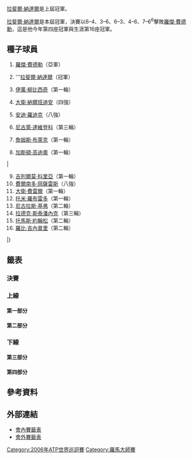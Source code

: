 {{noteTA|G1=Tennis
|1=zh-hans:圈;zh-hant:輪
|2=zh-hans:半区;zh-hant:半部;
|3=zh-hans:半决赛;zh-hk:準決賽;zh-tw:四強;
|4=zh-hans:半準决赛;zh-hk:半準決賽;zh-tw:八強;
}}

{{TennisEvents|2006|義大利公開賽|
| defchamp =
| champ  = {{flagicon|ESP}} [[拉斐爾·納達爾|拉斐爾·納達爾]]
| runner = {{flagicon|SUI}} [[羅傑·費德勒|羅傑·費德勒]]
| score  = 6–7<sup>0</sup>、7–6<sup>5</sup>、6–4、2–6、7–6<sup>5</sup>
}}

{{main|2006年義大利公開賽}}

[[拉斐爾·納達爾|拉斐爾·納達爾]]是上屆冠軍。

[[拉斐爾·納達爾|拉斐爾·納達爾]]是本屆冠軍，決賽以6–4、3–6、6–3、4–6、7–6<sup>6</sup>擊敗[[羅傑·費德勒|羅傑·費德勒]]，這是他今年第四座冠軍與生涯第16座冠軍。

==種子球員==
{{col-begin}}
{{col-2}}
# {{flagicon|SUI}} [[羅傑·費德勒|羅傑·費德勒]]（亞軍）
# {{flagicon|ESP}} '''[[拉斐爾·納達爾|拉斐爾·納達爾]]（冠軍）
# {{flagicon|CRO}} [[伊萬·柳比西奇|伊萬·柳比西奇]]（第一輪）
# {{flagicon|ARG}} [[大衛·納爾班迪安|大衛·納爾班迪安]]（四強）
# {{flagicon|USA}} [[安迪·羅迪克|安迪·羅迪克]]（八強）
# {{flagicon|RUS}} [[尼古萊·達維登科|尼古萊·達維登科]]（第三輪）
# {{flagicon|USA}} [[詹姆斯·布萊克|詹姆斯·布萊克]]（第一輪）
# {{flagicon|ARG}} [[加斯頓·高迪奧|加斯頓·高迪奧]]（第一輪）
|
<ol start="9">
<li> {{flagicon|ARG}} [[吉列爾莫·科里亞|吉列爾莫·科里亞]]（第一輪）</li>
<li> {{flagicon|CHI}} [[費爾南多·岡薩雷斯|費爾南多·岡薩雷斯]]（八強）</li>
<li> {{flagicon|ESP}} [[大衛·費雷爾|大衛·費雷爾]]（第一輪）</li>
<li> {{flagicon|ESP}} [[托米·羅布雷多|托米·羅布雷多]]（第一輪）</li>
<li> {{flagicon|GER}} [[尼古拉斯·基弗|尼古拉斯·基弗]]（第二輪）</li>
<li> {{flagicon|CZE}} [[拉德克·斯泰潘內克|拉德克·斯泰潘內克]]（第三輪）</li>
<li> {{flagicon|SWE}} [[托馬斯·約翰松|托馬斯·約翰松]]（第二輪）</li>
<li> {{flagicon|USA}} [[羅比·吉內普里|羅比·吉內普里]]（第二輪）</li>
</ol>
|}

==籤表==
{{Draw key}}

===決賽===
{{4TeamBracket-Tennis35
| RD1=四強
| RD2=決賽
| team-width=175

| RD1-seed1=1
| RD1-team1={{flagicon|SUI}} '''[[羅傑·費德勒|費德勒]]
| RD1-score1-1='''6
| RD1-score1-2=3
| RD1-score1-3='''7<sup>7</sup>
| RD1-seed2=4
| RD1-team2={{flagicon|ARG}} [[大衛·納爾班迪安|納爾班迪安]]
| RD1-score2-1=3
| RD1-score2-2='''6
| RD1-score2-3=6<sup>5</sup>
| RD1-seed3= 
| RD1-team3={{flagicon|FRA}} [[加埃爾·蒙菲爾斯|蒙菲爾斯]]
| RD1-score3-1=2
| RD1-score3-2=2
| RD1-score3-3= 
| RD1-seed4=2
| RD1-team4={{flagicon|ESP}} '''[[拉斐爾·納達爾|納達爾]]
| RD1-score4-1='''6
| RD1-score4-2='''6
| RD1-score4-3= 
| RD2-seed1=1
| RD2-team1={{flagicon|SUI}} [[羅傑·費德勒|費德勒]]
| RD2-score1-1='''7<sup>7</sup>
| RD2-score1-2=6<sup>5</sup>
| RD2-score1-3=4
| RD2-score1-4='''6
| RD2-score1-5=6<sup>5</sup>
| RD2-seed2=2
| RD2-team2={{flagicon|ESP}} '''[[拉斐爾·納達爾|納達爾]]
| RD2-score2-1=6<sup>0</sup>
| RD2-score2-2='''7<sup>7</sup>
| RD2-score2-3='''6
| RD2-score2-4=2
| RD2-score2-5='''7<sup>7</sup>
}}

===上線===
====第一部分====
{{16TeamBracket-Compact-Tennis3-Byes
| RD1=第一輪
| RD2=第二輪
| RD3=第三輪
| RD4=八強

| RD1-seed01=1
| RD1-team01={{flagicon|SUI}} '''[[羅傑·費德勒|費德勒]]
| RD1-score01-1='''6
| RD1-score01-2='''6
| RD1-score01-3= 
| RD1-seed02= 
| RD1-team02={{flagicon|ARG}} [[胡安·伊格納西奧·切拉|切拉]]
| RD1-score02-1=2
| RD1-score02-2=1
| RD1-score02-3= 
| RD1-seed03=WC
| RD1-team03={{flagicon|ITA}} '''[[波蒂托·斯塔拉切|斯塔拉切]]
| RD1-score03-1='''6
| RD1-score03-2='''6
| RD1-score03-3= 
| RD1-seed04= 
| RD1-team04={{flagicon|RUS}} [[德米特里·圖爾蘇諾夫|圖爾蘇諾夫]]
| RD1-score04-1=4
| RD1-score04-2=1
| RD1-score04-3= 
| RD1-seed05= 
| RD1-team05={{flagicon|FIN}} '''[[亞爾科·涅米寧|涅米寧]]
| RD1-score05-1='''6
| RD1-score05-2='''6
| RD1-score05-3= 
| RD1-seed06= 
| RD1-team06={{flagicon|FRA}} [[塞巴斯蒂安·格羅斯讓|格羅斯讓]]
| RD1-score06-1=2
| RD1-score06-2=1
| RD1-score06-3= 
| RD1-seed07= 
| RD1-team07={{flagicon|ESP}} [[費利西亞諾·洛佩斯|洛佩斯]]
| RD1-score07-1=4
| RD1-score07-2=4
| RD1-score07-3= 
| RD1-seed08=14
| RD1-team08={{flagicon|CZE}} '''[[拉德克·斯泰潘內克|斯泰潘內克]]
| RD1-score08-1='''6
| RD1-score08-2='''6
| RD1-score08-3= 
| RD1-seed09=11
| RD1-team09={{flagicon|ESP}} [[大衛·費雷爾|費雷爾]]
| RD1-score09-1=5
| RD1-score09-2=0
| RD1-score09-3= 
| RD1-seed10= 
| RD1-team10={{flagicon|ARG}} '''[[何塞·阿卡蘇索|阿卡蘇索]]
| RD1-score10-1='''7
| RD1-score10-2='''6
| RD1-score10-3= 
| RD1-seed11=Q
| RD1-team11={{flagicon|ESP}} '''[[尼古拉斯·阿爾瑪格羅|阿爾瑪格羅]]
| RD1-score11-1='''7
| RD1-score11-2='''6
| RD1-score11-3= 
| RD1-seed12= 
| RD1-team12={{flagicon|CHI}} [[尼古拉斯·馬蘇|馬蘇]]
| RD1-score12-1=5
| RD1-score12-2=4
| RD1-score12-3= 
| RD1-seed13= 
| RD1-team13={{flagicon|ESP}} '''[[費爾南多·貝爾達斯科|貝爾達斯科]]
| RD1-score13-1='''6
| RD1-score13-2=2
| RD1-score13-3='''6
| RD1-seed14=WC
| RD1-team14={{flagicon|ITA}} [[西莫內·博萊利|博萊利]]
| RD1-score14-1=4
| RD1-score14-2='''6
| RD1-score14-3=1
| RD1-seed15= 
| RD1-team15={{flagicon|SCG}} [[鮑里斯·帕山斯基|帕山斯基]]
| RD1-score15-1=1
| RD1-score15-2=4
| RD1-score15-3= 
| RD1-seed16=6
| RD1-team16={{flagicon|RUS}} '''[[尼古萊·達維登科|達維登科]]
| RD1-score16-1='''6
| RD1-score16-2='''6
| RD1-score16-3= 
| RD2-seed01=1
| RD2-team01={{flagicon|SUI}} '''[[羅傑·費德勒|費德勒]]
| RD2-score01-1='''6
| RD2-score01-2='''7<sup>7</sup>
| RD2-score01-3= 
| RD2-seed02=WC
| RD2-team02={{flagicon|ITA}} [[波蒂托·斯塔拉切|斯塔拉切]]
| RD2-score02-1=3
| RD2-score02-2=6<sup>2</sup>
| RD2-score02-3= 
| RD2-seed03= 
| RD2-team03={{flagicon|FIN}} [[亞爾科·涅米寧|涅米寧]]
| RD2-score03-1=4
| RD2-score03-2=6<sup>5</sup>
| RD2-score03-3= 
| RD2-seed04=14
| RD2-team04={{flagicon|CZE}} '''[[拉德克·斯泰潘內克|斯泰潘內克]]
| RD2-score04-1='''6
| RD2-score04-2='''7<sup>7</sup>
| RD2-score04-3= 
| RD2-seed05= 
| RD2-team05={{flagicon|ARG}} [[何塞·阿卡蘇索|阿卡蘇索]]
| RD2-score05-1=4
| RD2-score05-2='''6
| RD2-score05-3=4
| RD2-seed06=Q
| RD2-team06={{flagicon|ESP}} '''[[尼古拉斯·阿爾瑪格羅|阿爾瑪格羅]]
| RD2-score06-1='''6
| RD2-score06-2=2
| RD2-score06-3='''6
| RD2-seed07= 
| RD2-team07={{flagicon|ESP}} [[費爾南多·貝爾達斯科|貝爾達斯科]]
| RD2-score07-1=1
| RD2-score07-2='''6
| RD2-score07-3=0
| RD2-seed08=6
| RD2-team08={{flagicon|RUS}} '''[[尼古萊·達維登科|達維登科]]
| RD2-score08-1='''6
| RD2-score08-2=3
| RD2-score08-3='''6
| RD3-seed01=1
| RD3-team01={{flagicon|SUI}} '''[[羅傑·費德勒|費德勒]]
| RD3-score01-1='''6
| RD3-score01-2='''6
| RD3-score01-3= 
| RD3-seed02=14
| RD3-team02={{flagicon|CZE}} [[拉德克·斯泰潘內克|斯泰潘內克]]
| RD3-score02-1=1
| RD3-score02-2=4
| RD3-score02-3= 
| RD3-seed03=Q
| RD3-team03={{flagicon|ESP}} '''[[尼古拉斯·阿爾瑪格羅|阿爾瑪格羅]]
| RD3-score03-1='''7<sup>8</sup>
| RD3-score03-2= 
| RD3-score03-3= 
| RD3-seed04=6
| RD3-team04={{flagicon|RUS}} [[尼古萊·達維登科|達維登科]]
| RD3-score04-1=6<sup>6</sup>
| RD3-score04-2=r
| RD3-score04-3= 
| RD4-seed01=1
| RD4-team01={{flagicon|SUI}} '''[[羅傑·費德勒|費德勒]]
| RD4-score01-1='''6
| RD4-score01-2=6<sup>2</sup>
| RD4-score01-3='''7
| RD4-seed02=Q
| RD4-team02={{flagicon|ESP}} [[尼古拉斯·阿爾瑪格羅|阿爾瑪格羅]]
| RD4-score02-1=3
| RD4-score02-2='''7<sup>7</sup>
| RD4-score02-3=5
}}

====第二部分====
{{16TeamBracket-Compact-Tennis3-Byes
| RD1=第一輪
| RD2=第二輪
| RD3=第三輪
| RD4=八強

| RD1-seed01=4
| RD1-team01={{flagicon|ARG}} '''[[大衛·納爾班迪安|納爾班迪安]]
| RD1-score01-1='''6
| RD1-score01-2=3
| RD1-score01-3='''6
| RD1-seed02=Q
| RD1-team02={{flagicon|ESP}} [[費爾南多·維森特|維森特]]
| RD1-score02-1=2
| RD1-score02-2='''6
| RD1-score02-3=3
| RD1-seed03= 
| RD1-team03={{flagicon|FRA}} '''[[保羅-亨利·馬蒂厄|馬蒂厄]]
| RD1-score03-1='''6
| RD1-score03-2='''6
| RD1-score03-3= 
| RD1-seed04= 
| RD1-team04={{flagicon|ESP}} [[胡安·卡洛斯·費雷羅|費雷羅]]
| RD1-score04-1=1
| RD1-score04-2=3
| RD1-score04-3= 
| RD1-seed05=Q
| RD1-team05={{flagicon|ESP}} '''[[阿爾貝托·馬丁|馬丁]]
| RD1-score05-1='''6
| RD1-score05-2='''6
| RD1-score05-3= 
| RD1-seed06= 
| RD1-team06={{flagicon|ITA}} [[戴維德·桑吉內蒂|桑吉內蒂]]
| RD1-score06-1=2
| RD1-score06-2=4
| RD1-score06-3= 
| RD1-seed07=WC
| RD1-team07={{flagicon|ITA}} [[丹尼爾·布拉希亞利|布拉希亞利]]
| RD1-score07-1='''6
| RD1-score07-2=2
| RD1-score07-3=4
| RD1-seed08=13
| RD1-team08={{flagicon|GER}} '''[[尼古拉斯·基弗|基弗]]
| RD1-score08-1=4
| RD1-score08-2='''6
| RD1-score08-3='''6
| RD1-seed09=9
| RD1-team09={{flagicon|ARG}} [[吉列爾莫·科里亞|科里亞]]
| RD1-score09-1=3
| RD1-score09-2=2
| RD1-score09-3= 
| RD1-seed10=Q
| RD1-team10={{flagicon|ESP}} '''[[魯本·拉米雷斯·伊達爾戈|拉米雷斯·伊達爾戈]]
| RD1-score10-1='''6
| RD1-score10-2='''6
| RD1-score10-3= 
| RD1-seed11= 
| RD1-team11={{flagicon|RUS}} '''[[馬拉特·薩芬|薩芬]]
| RD1-score11-1='''7
| RD1-score11-2=3
| RD1-score11-3='''6
| RD1-seed12=Q
| RD1-team12={{flagicon|RUS}} [[泰穆拉茲·加巴什維利|加巴什維利]]
| RD1-score12-1=5
| RD1-score12-2='''6
| RD1-score12-3=1
| RD1-seed13= 
| RD1-team13={{flagicon|CRO}} '''[[馬里奧·安契奇|安契奇]]
| RD1-score13-1='''6
| RD1-score13-2='''6
| RD1-score13-3= 
| RD1-seed14= 
| RD1-team14={{flagicon|PER}} [[路易斯·奧爾納|奧爾納]]
| RD1-score14-1=4
| RD1-score14-2=4
| RD1-score14-3= 
| RD1-seed15= 
| RD1-team15={{flagicon|FRA}} '''[[弗洛朗·塞拉|塞拉]]
| RD1-score15-1='''6
| RD1-score15-2='''7<sup>7</sup>
| RD1-score15-3= 
| RD1-seed16=7
| RD1-team16={{flagicon|USA}} [[詹姆斯·布萊克|布萊克]]
| RD1-score16-1=4
| RD1-score16-2=6<sup>3</sup>
| RD1-score16-3= 
| RD2-seed01=4
| RD2-team01={{flagicon|ARG}} '''[[大衛·納爾班迪安|納爾班迪安]]
| RD2-score01-1='''6
| RD2-score01-2='''6
| RD2-score01-3= 
| RD2-seed02= 
| RD2-team02={{flagicon|FRA}} [[保羅-亨利·馬蒂厄|馬蒂厄]]
| RD2-score02-1=2
| RD2-score02-2=4
| RD2-score02-3= 
| RD2-seed03=Q
| RD2-team03={{flagicon|ESP}} '''[[阿爾貝托·馬丁|馬丁]]
| RD2-score03-1='''6
| RD2-score03-2='''7<sup>7</sup>
| RD2-score03-3= 
| RD2-seed04=13
| RD2-team04={{flagicon|GER}} [[尼古拉斯·基弗|基弗]]
| RD2-score04-1=3
| RD2-score04-2=6<sup>3</sup>
| RD2-score04-3= 
| RD2-seed05=Q
| RD2-team05={{flagicon|ESP}} '''[[魯本·拉米雷斯·伊達爾戈|拉米雷斯·伊達爾戈]]
| RD2-score05-1=0
| RD2-score05-2='''7<sup>8</sup>
| RD2-score05-3='''7<sup>7</sup>
| RD2-seed06= 
| RD2-team06={{flagicon|RUS}} [[馬拉特·薩芬|薩芬]]
| RD2-score06-1='''6
| RD2-score06-2=6<sup>6</sup>
| RD2-score06-3=6<sup>3</sup>
| RD2-seed07= 
| RD2-team07={{flagicon|CRO}} '''[[馬里奧·安契奇|安契奇]]
| RD2-score07-1=3
| RD2-score07-2='''7<sup>12</sup>
| RD2-score07-3='''6
| RD2-seed08= 
| RD2-team08={{flagicon|FRA}} [[弗洛朗·塞拉|塞拉]]
| RD2-score08-1='''6
| RD2-score08-2=6<sup>10</sup>
| RD2-score08-3=0
| RD3-seed01=4
| RD3-team01={{flagicon|ARG}} '''[[大衛·納爾班迪安|納爾班迪安]]
| RD3-score01-1='''7
| RD3-score01-2='''6
| RD3-score01-3= 
| RD3-seed02=Q
| RD3-team02={{flagicon|ESP}} [[阿爾貝托·馬丁|馬丁]]
| RD3-score02-1=5
| RD3-score02-2=4
| RD3-score02-3= 
| RD3-seed03=Q
| RD3-team03={{flagicon|ESP}} [[魯本·拉米雷斯·伊達爾戈|拉米雷斯·伊達爾戈]]
| RD3-score03-1=3
| RD3-score03-2='''7<sup>7</sup>
| RD3-score03-3=5
| RD3-seed04= 
| RD3-team04={{flagicon|CRO}} '''[[馬里奧·安契奇|安契奇]]
| RD3-score04-1='''6
| RD3-score04-2=6<sup>4</sup>
| RD3-score04-3='''7
| RD4-seed01=4
| RD4-team01={{flagicon|ARG}} '''[[大衛·納爾班迪安|納爾班迪安]]
| RD4-score01-1='''6
| RD4-score01-2='''6
| RD4-score01-3= 
| RD4-seed02= 
| RD4-team02={{flagicon|CRO}} [[馬里奧·安契奇|安契奇]]
| RD4-score02-1=3
| RD4-score02-2=3
| RD4-score02-3= 
}}

===下線===
====第三部分====
{{16TeamBracket-Compact-Tennis3-Byes
| RD1=第一輪
| RD2=第二輪
| RD3=第三輪
| RD4=八強

| RD1-seed01=5
| RD1-team01={{flagicon|USA}} '''[[安迪·羅迪克|羅迪克]]
| RD1-score01-1='''6
| RD1-score01-2='''6
| RD1-score01-3= 
| RD1-seed02= 
| RD1-team02={{flagicon|ROM}} [[維克托·哈內斯庫|哈內斯庫]]
| RD1-score02-1=1
| RD1-score02-2=0
| RD1-score02-3= 
| RD1-seed03= 
| RD1-team03={{flagicon|CYP}} '''[[馬科斯·巴格達蒂斯|巴格達蒂斯]]
| RD1-score03-1='''7
| RD1-score03-2='''6
| RD1-score03-3= 
| RD1-seed04= 
| RD1-team04={{flagicon|BEL}} [[奧利維埃·羅庫斯|O 羅庫斯]]
| RD1-score04-1=5
| RD1-score04-2=4
| RD1-score04-3= 
| RD1-seed05=Q
| RD1-team05={{flagicon|ITA}} '''[[加爾雲尼·伽伐尼|伽伐尼]]
| RD1-score05-1='''6
| RD1-score05-2='''6
| RD1-score05-3= 
| RD1-seed06= 
| RD1-team06={{flagicon|CZE}} [[伊里·諾瓦克|諾瓦克]]
| RD1-score06-1=3
| RD1-score06-2=4
| RD1-score06-3= 
| RD1-seed07= 
| RD1-team07={{flagicon|GBR}} '''[[格雷格·魯塞德斯基|魯塞德斯基]]
| RD1-score07-1=5
| RD1-score07-2='''6
| RD1-score07-3='''6
| RD1-seed08=12
| RD1-team08={{flagicon|ESP}} [[托米·羅布雷多|羅布雷多]]
| RD1-score08-1='''7
| RD1-score08-2=3
| RD1-score08-3=4
| RD1-seed09=16
| RD1-team09={{flagicon|USA}} '''[[羅比·吉內普里|吉內普里]]
| RD1-score09-1=3
| RD1-score09-2='''6
| RD1-score09-3='''6
| RD1-seed10= 
| RD1-team10={{flagicon|BLR}} [[馬克斯·米爾內|米爾內]]
| RD1-score10-1='''6
| RD1-score10-2=2
| RD1-score10-3=3
| RD1-seed11= 
| RD1-team11={{flagicon|FRA}} '''[[加埃爾·蒙菲爾斯|蒙菲爾斯]]
| RD1-score11-1='''6
| RD1-score11-2=3
| RD1-score11-3='''6
| RD1-seed12= 
| RD1-team12={{flagicon|GER}} [[托米·哈斯|哈斯]]
| RD1-score12-1=2
| RD1-score12-2='''6
| RD1-score12-3=4
| RD1-seed13=Q
| RD1-team13={{flagicon|ARG}} [[胡安·摩納哥|摩納哥]]
| RD1-score13-1='''6
| RD1-score13-2=2
| RD1-score13-3=3
| RD1-seed14= 
| RD1-team14={{flagicon|FRA}} '''[[法布里斯·桑托羅|桑托羅]]
| RD1-score14-1=4
| RD1-score14-2='''6
| RD1-score14-3='''6
| RD1-seed15= 
| RD1-team15={{flagicon|SVK}} '''[[多米尼克·赫巴蒂|赫巴蒂]]
| RD1-score15-1=5
| RD1-score15-2='''7<sup>7</sup>
| RD1-score15-3='''6
| RD1-seed16=3
| RD1-team16={{flagicon|CRO}} [[伊萬·柳比西奇|柳比西奇]]
| RD1-score16-1='''7
| RD1-score16-2=6<sup>4</sup>
| RD1-score16-3=4
| RD2-seed01=5
| RD2-team01={{flagicon|USA}} '''[[安迪·羅迪克|羅迪克]]
| RD2-score01-1=3
| RD2-score01-2='''6
| RD2-score01-3='''6
| RD2-seed02= 
| RD2-team02={{flagicon|CYP}} [[馬科斯·巴格達蒂斯|巴格達蒂斯]]
| RD2-score02-1='''6
| RD2-score02-2=1
| RD2-score02-3=2
| RD2-seed03=Q
| RD2-team03={{flagicon|ITA}} [[加爾雲尼·伽伐尼|伽伐尼]]
| RD2-score03-1=6<sup>4</sup>
| RD2-score03-2=4
| RD2-score03-3= 
| RD2-seed04= 
| RD2-team04={{flagicon|GBR}} '''[[格雷格·魯塞德斯基|魯塞德斯基]]
| RD2-score04-1='''7<sup>7</sup>
| RD2-score04-2='''6
| RD2-score04-3= 
| RD2-seed05=16
| RD2-team05={{flagicon|USA}} [[羅比·吉內普里|吉內普里]]
| RD2-score05-1=1
| RD2-score05-2='''6
| RD2-score05-3=4
| RD2-seed06= 
| RD2-team06={{flagicon|FRA}} '''[[加埃爾·蒙菲爾斯|蒙菲爾斯]]
| RD2-score06-1='''6
| RD2-score06-2=4
| RD2-score06-3='''6
| RD2-seed07= 
| RD2-team07={{flagicon|FRA}} '''[[法布里斯·桑托羅|桑托羅]]
| RD2-score07-1='''7<sup>7</sup>
| RD2-score07-2='''6
| RD2-score07-3= 
| RD2-seed08= 
| RD2-team08={{flagicon|SVK}} [[多米尼克·赫巴蒂|赫巴蒂]]
| RD2-score08-1=6<sup>2</sup>
| RD2-score08-2=3
| RD2-score08-3= 
| RD3-seed01=5
| RD3-team01={{flagicon|USA}} '''[[安迪·羅迪克|羅迪克]]
| RD3-score01-1='''7<sup>7</sup>
| RD3-score01-2='''6
| RD3-score01-3= 
| RD3-seed02= 
| RD3-team02={{flagicon|GBR}} [[格雷格·魯塞德斯基|魯塞德斯基]]
| RD3-score02-1=6<sup>4</sup>
| RD3-score02-2=2
| RD3-score02-3= 
| RD3-seed03= 
| RD3-team03={{flagicon|FRA}} '''[[加埃爾·蒙菲爾斯|蒙菲爾斯]]
| RD3-score03-1='''7<sup>9</sup>
| RD3-score03-2='''6
| RD3-score03-3= 
| RD3-seed04= 
| RD3-team04={{flagicon|FRA}} [[法布里斯·桑托羅|桑托羅]]
| RD3-score04-1=6<sup>7</sup>
| RD3-score04-2=2
| RD3-score04-3= 
| RD4-seed01=5
| RD4-team01={{flagicon|USA}} [[安迪·羅迪克|羅迪克]]
| RD4-score01-1=2
| RD4-score01-2=3
| RD4-score01-3= 
| RD4-seed02= 
| RD4-team02={{flagicon|FRA}} '''[[加埃爾·蒙菲爾斯|蒙菲爾斯]]
| RD4-score02-1='''6
| RD4-score02-2='''6
| RD4-score02-3= 
}}

====第四部分====
{{16TeamBracket-Compact-Tennis3-Byes
| RD1=第一輪
| RD2=第二輪
| RD3=第三輪
| RD4=八強

| RD1-seed01=8
| RD1-team01={{flagicon|ARG}} [[加斯頓·高迪奧|高迪奧]]
| RD1-score01-1='''6
| RD1-score01-2=3
| RD1-score01-3=3
| RD1-seed02= 
| RD1-team02={{flagicon|BEL}} '''[[克薩維埃·馬利斯|馬利斯]]
| RD1-score02-1=4
| RD1-score02-2='''6
| RD1-score02-3='''6
| RD1-seed03= 
| RD1-team03={{flagicon|THA}} [[帕拉東·斯里查潘|斯里查潘]]
| RD1-score03-1=1
| RD1-score03-2=3
| RD1-score03-3= 
| RD1-seed04= 
| RD1-team04={{flagicon|CZE}} '''[[托馬什·貝爾迪赫|貝爾迪赫]]
| RD1-score04-1='''6
| RD1-score04-2='''6
| RD1-score04-3= 
| RD1-seed05= 
| RD1-team05={{flagicon|RUS}} '''[[米哈伊爾·尤日尼|尤日尼]]
| RD1-score05-1='''6
| RD1-score05-2='''7<sup>9</sup>
| RD1-score05-3= 
| RD1-seed06= 
| RD1-team06={{flagicon|ITA}} [[安德烈亞斯·塞皮|塞皮]]
| RD1-score06-1=2
| RD1-score06-2=6<sup>7</sup>
| RD1-score06-3= 
| RD1-seed07= 
| RD1-team07={{flagicon|SUI}} [[斯坦尼斯拉斯·瓦夫林卡|瓦夫林卡]]
| RD1-score07-1=4
| RD1-score07-2=4
| RD1-score07-3= 
| RD1-seed08=10
| RD1-team08={{flagicon|CHI}} '''[[費爾南多·岡薩雷斯|岡薩雷斯]]
| RD1-score08-1='''6
| RD1-score08-2='''6
| RD1-score08-3= 
| RD1-seed09=15
| RD1-team09={{flagicon|SWE}} '''[[托馬斯·約翰松|約翰松]]
| RD1-score09-1='''7<sup>7</sup>
| RD1-score09-2='''6
| RD1-score09-3= 
| RD1-seed10=Q
| RD1-team10={{flagicon|ITA}} [[法比奧·福尼尼|福尼尼]]
| RD1-score10-1=6<sup>3</sup>
| RD1-score10-2=3
| RD1-score10-3= 
| RD1-seed11= 
| RD1-team11={{flagicon|GBR}} '''[[蒂姆·亨曼|亨曼]]
| RD1-score11-1='''7
| RD1-score11-2='''7<sup>7</sup>
| RD1-score11-3= 
| RD1-seed12=WC
| RD1-team12={{flagicon|ITA}} [[阿萊西·迪·毛羅|迪·毛羅]]
| RD1-score12-1=5
| RD1-score12-2=6<sup>2</sup>
| RD1-score12-3= 
| RD1-seed13= 
| RD1-team13={{flagicon|GBR}} [[安迪·穆雷|穆雷]]
| RD1-score13-1=4
| RD1-score13-2=4
| RD1-score13-3= 
| RD1-seed14= 
| RD1-team14={{flagicon|ITA}} '''[[菲利波·沃蘭德里|沃蘭德里]]
| RD1-score14-1='''6
| RD1-score14-2='''6
| RD1-score14-3= 
| RD1-seed15= 
| RD1-team15={{flagicon|ESP}} [[卡洛斯·莫亞|莫亞]]
| RD1-score15-1=1
| RD1-score15-2='''6
| RD1-score15-3=2
| RD1-seed16=2
| RD1-team16={{flagicon|ESP}} '''[[拉斐爾·納達爾|納達爾]]
| RD1-score16-1='''6
| RD1-score16-2=2
| RD1-score16-3='''6
| RD2-seed01= 
| RD2-team01={{flagicon|BEL}} [[克薩維埃·馬利斯|馬利斯]]
| RD2-score01-1=2
| RD2-score01-2=1
| RD2-score01-3= 
| RD2-seed02= 
| RD2-team02={{flagicon|CZE}} '''[[托馬什·貝爾迪赫|貝爾迪赫]]
| RD2-score02-1='''6
| RD2-score02-2='''6
| RD2-score02-3= 
| RD2-seed03= 
| RD2-team03={{flagicon|RUS}} [[米哈伊爾·尤日尼|尤日尼]]
| RD2-score03-1=4
| RD2-score03-2='''7
| RD2-score03-3=3
| RD2-seed04=10
| RD2-team04={{flagicon|CHI}} '''[[費爾南多·岡薩雷斯|岡薩雷斯]]
| RD2-score04-1='''6
| RD2-score04-2=5
| RD2-score04-3='''6
| RD2-seed05=15
| RD2-team05={{flagicon|SWE}} [[托馬斯·約翰松|約翰松]]
| RD2-score05-1=6<sup>8</sup>
| RD2-score05-2=1
| RD2-score05-3= 
| RD2-seed06= 
| RD2-team06={{flagicon|GBR}} '''[[蒂姆·亨曼|亨曼]]
| RD2-score06-1='''7<sup>10</sup>
| RD2-score06-2='''6
| RD2-score06-3= 
| RD2-seed07= 
| RD2-team07={{flagicon|ITA}} [[菲利波·沃蘭德里|沃蘭德里]]
| RD2-score07-1=1
| RD2-score07-2=2
| RD2-score07-3= 
| RD2-seed08=2
| RD2-team08={{flagicon|ESP}} '''[[拉斐爾·納達爾|納達爾]]
| RD2-score08-1='''6
| RD2-score08-2='''6
| RD2-score08-3= 
| RD3-seed01= 
| RD3-team01={{flagicon|CZE}} [[托馬什·貝爾迪赫|貝爾迪赫]]
| RD3-score01-1=2
| RD3-score01-2=4
| RD3-score01-3= 
| RD3-seed02=10
| RD3-team02={{flagicon|CHI}} '''[[費爾南多·岡薩雷斯|岡薩雷斯]]
| RD3-score02-1='''6
| RD3-score02-2='''6
| RD3-score02-3= 
| RD3-seed03= 
| RD3-team03={{flagicon|GBR}} [[蒂姆·亨曼|亨曼]]
| RD3-score03-1=2
| RD3-score03-2=2
| RD3-score03-3= 
| RD3-seed04=2
| RD3-team04={{flagicon|ESP}} '''[[拉斐爾·納達爾|納達爾]]
| RD3-score04-1='''6
| RD3-score04-2='''6
| RD3-score04-3= 
| RD4-seed01=10
| RD4-team01={{flagicon|CHI}} [[費爾南多·岡薩雷斯|岡薩雷斯]]
| RD4-score01-1=4
| RD4-score01-2=3
| RD4-score01-3= 
| RD4-seed02=2
| RD4-team02={{flagicon|ESP}} '''[[拉斐爾·納達爾|納達爾]]
| RD4-score02-1='''6
| RD4-score02-2='''6
| RD4-score02-3= 
}}

==參考資料==
{{reflist}}

==外部連結==
*[http://www.atpworldtour.com/posting/2006/416/mds.pdf 會內賽籤表]{{Wayback|url=http://www.atpworldtour.com/posting/2006/416/mds.pdf |date=20150924163423 }}
*[http://www.atpworldtour.com/posting/2006/416/qs.pdf 會外賽籤表]

[[Category:2006年ATP世界巡迴賽|Category:2006年ATP世界巡迴賽]]
[[Category:羅馬大師賽|Category:羅馬大師賽]]